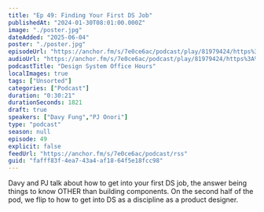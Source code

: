 ```yaml
---
title: "Ep 49: Finding Your First DS Job"
publishedAt: "2024-01-30T08:01:00.000Z"
image: "./poster.jpg"
dateAdded: "2025-06-04"
poster: "./poster.jpg"
episodeUrl: "https://anchor.fm/s/7e0ce6ac/podcast/play/81979424/https%3A%2F%2Fd3ctxlq1ktw2nl.cloudfront.net%2Fstaging%2F2024-0-30%2Faff4d624-f6af-63fc-2761-d3c1323f8491.mp3"
audioUrl: "https://anchor.fm/s/7e0ce6ac/podcast/play/81979424/https%3A%2F%2Fd3ctxlq1ktw2nl.cloudfront.net%2Fstaging%2F2024-0-30%2Faff4d624-f6af-63fc-2761-d3c1323f8491.mp3"
podcastTitle: "Design System Office Hours"
localImages: true
tags: ["Unsorted"]
categories: ["Podcast"]
duration: "0:30:21"
durationSeconds: 1821
draft: true
speakers: ["Davy Fung","PJ Onori"]
type: "podcast"
season: null
episode: 49
explicit: false
feedUrl: "https://anchor.fm/s/7e0ce6ac/podcast/rss"
guid: "fafff83f-4ea7-43a4-af18-64f5e18fcc98"
---
```

Davy and PJ talk about how to get into your first DS job, the answer being things to know OTHER than building components. On the second half of the pod, we flip to how to get into DS as a discipline as a product designer.
